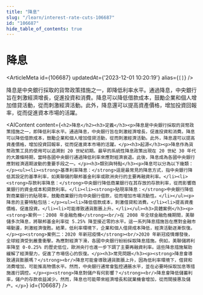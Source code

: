 ```yaml
---
title: "降息"
slug: "/learn/interest-rate-cuts-106687"
id: "106687"
hide_table_of_contents: true
---
```



# 降息

<ArticleMeta id={106687} updatedAt={'2023-12-01 10:20:19'} alias={`[]`} />
<div className='border-solid border-b border-t-0 my-4 border-[var(--ifm-color-gray-300)]' />

降息是中央銀行採取的貨幣政策措施之一，即降低利率水平。通過降息，中央銀行旨在刺激經濟增長，促進投資和消費。降息可以降低借款成本，鼓勵企業和個人增加借貸活動，從而刺激經濟活動。此外，降息還可以提高資產價格，增加投資回報率，從而促進資本市場的活躍。

<AIContent content={`<h2>降息</h2><h3>定義</h3><p>降息是中央銀行採取的貨幣政策措施之一，即降低利率水平。通過降息，中央銀行旨在刺激經濟增長，促進投資和消費。降息可以降低借款成本，鼓勵企業和個人增加借貸活動，從而刺激經濟活動。此外，降息還可以提高資產價格，增加投資回報率，從而促進資本市場的活躍。</p><h3>起源</h3><p>降息作為貨幣政策工具的使用可以追溯到 20 世紀初期。最早的系統性降息政策出現在 20 世紀 30 年代的大蕭條時期，當時各國中央銀行通過降低利率來應對經濟衰退。此後，降息成為各國中央銀行應對經濟週期波動的重要手段之一。</p><h3>類別與特點</h3><p>降息可以分為以下幾類：</p><ul><li><strong>基準利率降息：</strong>這是最常見的降息方式，指中央銀行降低其設定的基準利率，如美聯儲的聯邦基金利率或歐洲央行的主要再融資利率。</li><li><strong>存款利率降息：</strong>中央銀行降低商業銀行在其存放的存款利率，從而影響商業銀行的資金成本和貸款利率。</li><li><strong>貼現率降息：</strong>中央銀行降低對商業銀行的貼現率，鼓勵商業銀行向中央銀行借款，從而增加市場流動性。</li></ul><p>降息的主要特點包括：</p><ul><li>降低借款成本，刺激借貸和消費。</li><li>提高資產價格，促進投資。</li><li>可能導致通貨膨脹上升。</li></ul><h3>具體案例</h3><p><strong>案例一：2008 年金融危機</strong><br/>在 2008 年全球金融危機期間，美聯儲多次降息，將聯邦基金利率從 5.25% 降至接近零的水平。這一系列降息措施旨在應對金融市場動盪，刺激經濟復甦。結果，低利率環境下，企業和個人借貸成本降低，經濟活動逐漸恢復。</p><p><strong>案例二：2020 年新冠疫情</strong><br/>2020 年新冠疫情爆發後，全球經濟受到嚴重衝擊。為應對經濟下滑，各國中央銀行紛紛採取降息措施。例如，美聯儲將利率降至 0-0.25% 的歷史低位，歐洲央行也進一步下調了主要再融資利率。這些降息措施幫助緩解了經濟壓力，促進了市場信心的恢復。</p><h3>常見問題</h3><p><strong>降息會導致通貨膨脹嗎？</strong><br/>降息可能會導致通貨膨脹上升，因為低利率環境下，借貸和消費增加，可能推高物價水平。然而，中央銀行通常會監控通脹水平，並在必要時採取加息等措施進行調控。</p><p><strong>降息對儲户有何影響？</strong><br/>降息會降低儲蓄利率，儲户的存款收益減少。然而，降息也可能帶來經濟增長和就業機會增加，從而間接惠及儲户。</p>`} id={106687} />
